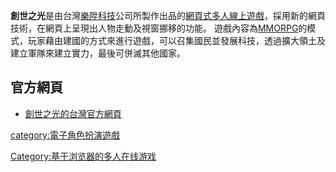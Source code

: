 '''創世之光'''是由台灣[[樂陞科技|樂陞科技]]公司所製作出品的[[網頁式多人線上遊戲|網頁式多人線上遊戲]]，採用新的網頁技術，在網頁上呈現出人物走動及視窗挪移的功能。
遊戲內容為[[MMORPG|MMORPG]]的模式，玩家藉由建國的方式來進行遊戲，可以召集國民並發展科技，透過擴大領土及建立軍隊來建立實力，最後可併滅其他國家。

==官方網頁==
* [https://web.archive.org/web/20090226201556/http://dot.xpec.com.tw/ 創世之光的台灣官方網頁]

[[Category:基于浏览器的多人在线游戏|Category:基于浏览器的多人在线游戏]]
[[category:電子角色扮演遊戲|category:電子角色扮演遊戲]]

{{mmorpg-videogame-stub}}